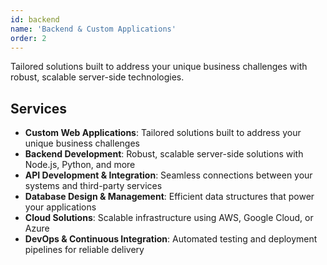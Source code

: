 ```yaml
---
id: backend
name: 'Backend & Custom Applications'
order: 2
---
```


Tailored solutions built to address your unique business challenges with robust, scalable server-side technologies.

## Services

- **Custom Web Applications**: Tailored solutions built to address your unique business challenges
- **Backend Development**: Robust, scalable server-side solutions with Node.js, Python, and more
- **API Development & Integration**: Seamless connections between your systems and third-party services
- **Database Design & Management**: Efficient data structures that power your applications
- **Cloud Solutions**: Scalable infrastructure using AWS, Google Cloud, or Azure
- **DevOps & Continuous Integration**: Automated testing and deployment pipelines for reliable delivery
